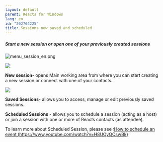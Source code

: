 ```yaml
---
layout: default
parent: Reacts for Windows
lang: en
id: "202764225"
title: Sessions new saved and scheduled
---
```

##### Start a new session or open one of your previously created sessions

![menu_session_en.png](@assets/attachments/menu_session_en.png)

![](@assets/attachments/Session2.png)

**New session**- opens Main working area from where you can start creating a new session or connect with one of your contacts.

![](@assets/attachments/Session3.png)

**Saved Sessions**- allows you to access, manage or edit previously saved sessions.

**Scheduled Sessions** - allows you to schedule a session (acting as a host) or join a session with one or more of Reacts contacts (as attendee).

To learn more about Scheduled Session, please see :[How to schedule an event (https://www.youtube.com/watch?v=H8UOyQCswBk)](https://youtu.be/H8UOyQCswBk)


